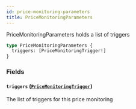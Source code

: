 ```yaml
---
id: price-monitoring-parameters
title: PriceMonitoringParameters
---
```



PriceMonitoringParameters holds a list of triggers

```graphql
type PriceMonitoringParameters {
  triggers: [PriceMonitoringTrigger!]
}
```


### Fields

#### `triggers` ([`PriceMonitoringTrigger`](/docs/testnet/graphql/objects/price-monitoring-trigger))

The list of triggers for this price monitoring




